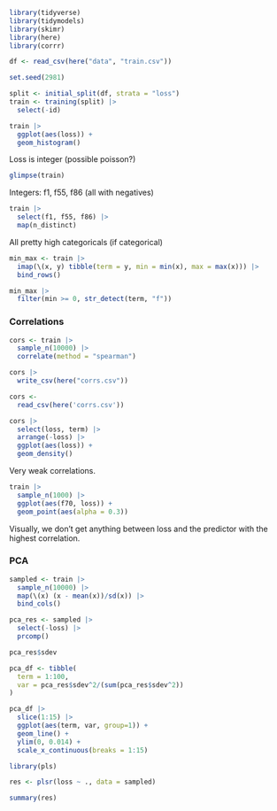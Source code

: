 ```r
library(tidyverse)
library(tidymodels)
library(skimr)
library(here)
library(corrr)
```

```r
df <- read_csv(here("data", "train.csv"))
```

```r
set.seed(2981)

split <- initial_split(df, strata = "loss")
train <- training(split) |> 
  select(-id)
```

```r
train |>
  ggplot(aes(loss)) +
  geom_histogram()
```

Loss is integer (possible poisson?)

```r
glimpse(train)
```

Integers: f1, f55, f86 (all with negatives)

```r
train |>
  select(f1, f55, f86) |>
  map(n_distinct)
```

All pretty high categoricals (if categorical)

```r
min_max <- train |>
  imap(\(x, y) tibble(term = y, min = min(x), max = max(x))) |>
  bind_rows()

min_max |>
  filter(min >= 0, str_detect(term, "f"))
```

### Correlations

```r
cors <- train |> 
  sample_n(10000) |> 
  correlate(method = "spearman")

cors |> 
  write_csv(here("corrs.csv"))

cors <- 
  read_csv(here('corrs.csv'))
```

```r
cors |> 
  select(loss, term) |> 
  arrange(-loss) |> 
  ggplot(aes(loss)) +
  geom_density()
```

Very weak correlations.

```r
train |> 
  sample_n(1000) |> 
  ggplot(aes(f70, loss)) +
  geom_point(aes(alpha = 0.3))
```

Visually, we don't get anything between loss and the predictor with the highest correlation.

### PCA

```r
sampled <- train |>
  sample_n(10000) |> 
  map(\(x) (x - mean(x))/sd(x)) |> 
  bind_cols()

pca_res <- sampled |> 
  select(-loss) |> 
  prcomp()

pca_res$sdev

pca_df <- tibble(
  term = 1:100,
  var = pca_res$sdev^2/(sum(pca_res$sdev^2))
)

pca_df |> 
  slice(1:15) |> 
  ggplot(aes(term, var, group=1)) +
  geom_line() +
  ylim(0, 0.014) +
  scale_x_continuous(breaks = 1:15)
```

```r
library(pls)

res <- plsr(loss ~ ., data = sampled)

summary(res)
```

